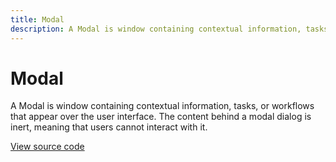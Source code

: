 ```yaml
---
title: Modal
description: A Modal is window containing contextual information, tasks, or workflows that appear over the user interface.
---
```


# Modal

A Modal is window containing contextual information, tasks, or workflows that appear over the user interface. The content behind a modal dialog is inert, meaning that users cannot interact with it.

[View source code](https://github.com/Spendesk/grapes/tree/master/src/components/Modal)
